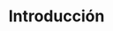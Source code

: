 ---
title: Introducción
description: Aprende más sobre mi proyecto en este sitio de documentación construido con Starlight.
---